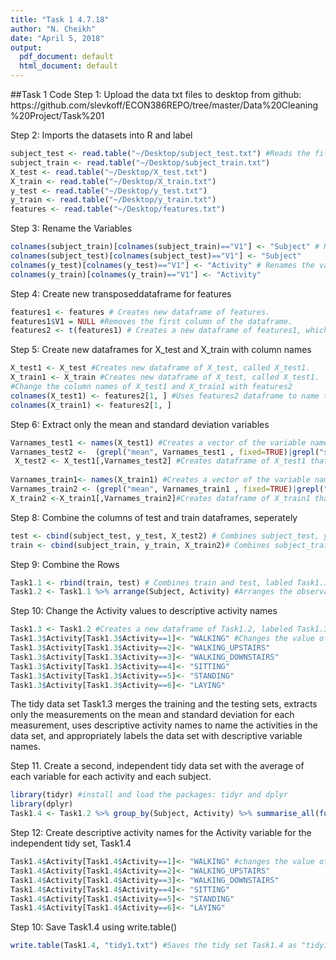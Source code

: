 ```yaml
---
title: "Task 1 4.7.18"
author: "N. Cheikh"
date: "April 5, 2018"
output:
  pdf_document: default
  html_document: default
---
```

##Task 1 Code
Step 1: Upload the data txt files to desktop from github: https://github.com/slevkoff/ECON386REPO/tree/master/Data%20Cleaning%20Project/Task%201

Step 2: Imports the datasets into R and label
```r
subject_test <- read.table("~/Desktop/subject_test.txt") #Reads the file in table formate and creates a dataframe, labeled "subject_test".
subject_train <- read.table("~/Desktop/subject_train.txt")
X_test <- read.table("~/Desktop/X_test.txt")
X_train <- read.table("~/Desktop/X_train.txt")
y_test <- read.table("~/Desktop/y_test.txt")
y_train <- read.table("~/Desktop/y_train.txt")
features <- read.table("~/Desktop/features.txt")
```
Step 3: Rename the Variables
```r
colnames(subject_train)[colnames(subject_train)=="V1"] <- "Subject" # Renames the variable name "V1" with "Subject".
colnames(subject_test)[colnames(subject_test)=="V1"] <- "Subject"
colnames(y_test)[colnames(y_test)=="V1"] <- "Activity" # Renames the variable name "V1" with "Activity".
colnames(y_train)[colnames(y_train)=="V1"] <- "Activity"
```
Step 4: Create new transposeddataframe for features
```r
features1 <- features # Creates new dataframe of features.
features1$V1 = NULL #Removes the first column of the dataframe.
features2 <- t(features1) # Creates a new dataframe of features1, which is the transpose of features1, labeled features2. This will be used to label the variables of X_test and X_train.
```
Step 5: Create new dataframes for X_test and X_train with column names
```r
X_test1 <- X_test #Creates new dataframe of X_test, called X_test1.
X_train1 <- X_train #Creates new dataframe of X_test, called X_test1.
#Change the column names of X_test1 and X_train1 with features2
colnames(X_test1) <- features2[1, ] #Uses features2 dataframe to name the column names of X_test1.
colnames(X_train1) <- features2[1, ]
```
Step 6: Extract only the mean and standard deviation variables
```r
Varnames_test1 <- names(X_test1) #Creates a vector of the variable names of X_test1 and label"Varnames_test1", labeled "Varnames_test1".
Varnames_test2 <-  (grepl("mean", Varnames_test1 , fixed=TRUE)|grepl("std", Varnames_test1 , fixed=TRUE)) #Creates a vector of the logic argument: if the variable includes "mean" or "std", True; if not, False, labeled "Varnames_test2".
 X_test2 <- X_test1[,Varnames_test2] #Creates dataframe of X_test1 that contains only the columns from Varnames_test2 that are True, labeled "X_test2".
 
Varnames_train1<- names(X_train1) #Creates a vector of the variable names of X_train1, labeled"Varnames_train1".
Varnames_train2 <- (grepl("mean", Varnames_train1 , fixed=TRUE)|grepl("std", Varnames_train1 , fixed=TRUE)) #creates vector of the logic argument: if the variable includes "mean" or "std", True; if not, False.
X_train2 <-X_train1[,Varnames_train2]#Creates dataframe of X_train1 that contains only the columns from Varnames_train2 that are True, labeled "X_train2".
```
Step 8: Combine the columns of test and train dataframes, seperately
```r
test <- cbind(subject_test, y_test, X_test2) # Combines subject_test, y_test, and X_test2, labeled "test"
train <- cbind(subject_train, y_train, X_train2)# Combines subject_train, y_train, and X_train2, labeled "train"
```
Step 9: Combine the Rows
```r
Task1.1 <- rbind(train, test) # Combines train and test, labled Task1.1. This is the merged dataframe.
Task1.2 <- Task1.1 %>% arrange(Subject, Activity) #Arranges the observations by Subject, then by Activity.
```
Step 10: Change the Activity values to descriptive activity names
```r
Task1.3 <- Task1.2 #Creates a new dataframe of Task1.2, labeled Task1.3
Task1.3$Activity[Task1.3$Activity==1]<- "WALKING" #Changes the value of the Activity from "1" to "WALKING".
Task1.3$Activity[Task1.3$Activity==2]<- "WALKING_UPSTAIRS"
Task1.3$Activity[Task1.3$Activity==3]<- "WALKING_DOWNSTAIRS"
Task1.3$Activity[Task1.3$Activity==4]<- "SITTING"
Task1.3$Activity[Task1.3$Activity==5]<- "STANDING"
Task1.3$Activity[Task1.3$Activity==6]<- "LAYING"
```
The tidy data set Task1.3 merges the training and the testing sets, extracts only the measurements on the mean and standard deviation for each measurement, uses descriptive activity names to name the activities in the data set, and appropriately labels the data set with descriptive variable names.

Step 11. Create a second, independent tidy data set with the average of each variable for each activity and each subject.
```r
library(tidyr) #install and load the packages: tidyr and dplyr 
library(dplyr)
Task1.4 <- Task1.2 %>% group_by(Subject, Activity) %>% summarise_all(funs(mean)) #Create a new dataframe of Task1.2*, which is grouped by Subject, then by Activity, where the rest of the variables are the average for each subject and activity. * Task1.2 is used instead of Task 1.3 in order to preserve the arrangement of activities.
```
Step 12: Create descriptive activity names for the Activity variable for the independent tidy set, Task1.4
```r
Task1.4$Activity[Task1.4$Activity==1]<- "WALKING" #changes the value of the Activity from "1" to "WALKING"
Task1.4$Activity[Task1.4$Activity==2]<- "WALKING_UPSTAIRS"
Task1.4$Activity[Task1.4$Activity==3]<- "WALKING_DOWNSTAIRS"
Task1.4$Activity[Task1.4$Activity==4]<- "SITTING"
Task1.4$Activity[Task1.4$Activity==5]<- "STANDING"
Task1.4$Activity[Task1.4$Activity==6]<- "LAYING"
```
Step 10: Save Task1.4 using write.table()
```r
write.table(Task1.4, "tidy1.txt") #Saves the tidy set Task1.4 as "tidy1.txt"
```